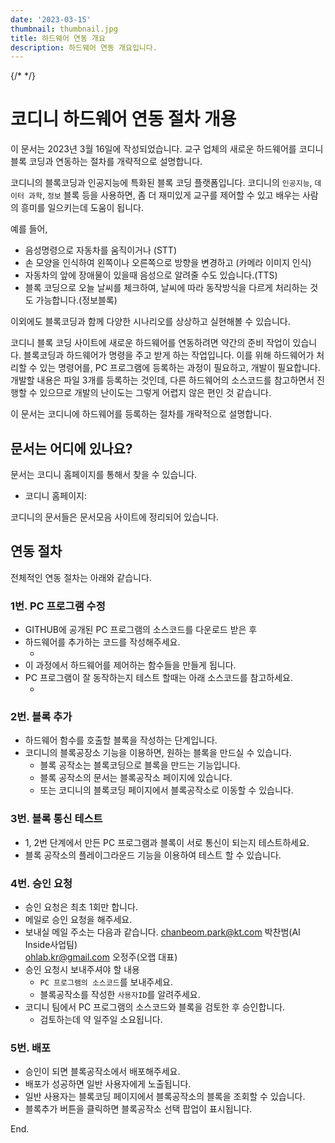```yaml
---
date: '2023-03-15'
thumbnail: thumbnail.jpg
title: 하드웨어 연동 개요
description: 하드웨어 연동 개요입니다.
---
```


{/* <MdxImageView src="/images/hw-pc/install_guide_unzip_folder.png" caption="압축을 해제" transparentBg /> */}

# 코디니 하드웨어 연동 절차 개용

<MdxTextBox>
    <Box sx={{ color: 'secondary.main', fontWeight: 600 }}>이 문서는 2023년 3월 16일에 작성되었습니다.</Box>
    <Typography>교구 업체의 새로운 하드웨어를 코디니 블록 코딩과 연동하는 절차를 개략적으로 설명합니다.</Typography>
</MdxTextBox>

코디니의 블록코딩과 인공지능에 특화된 블록 코딩 플랫폼입니다.
코디니의 `인공지능`, `데이터 과학`, `정보` 블록 등을 사용하면, 좀 더 재미있게 교구를 제어할 수 있고 배우는 사람의 흥미를 일으키는데 도움이 됩니다.

예를 들어,

-   음성명령으로 자동차를 움직이거나 (STT)
-   손 모양을 인식하여 왼쪽이나 오른쪽으로 방향을 변경하고 (카메라 이미지 인식)
-   자동차의 앞에 장애물이 있을때 음성으로 알려줄 수도 있습니다.(TTS)
-   블록 코딩으로 오늘 날씨를 체크하여, 날씨에 따라 동작방식을 다르게 처리하는 것도 가능합니다.(정보블록)

이외에도 블록코딩과 함께 다양한 시나리오를 상상하고 실현해볼 수 있습니다.

코디니 블록 코딩 사이트에 새로운 하드웨어를 연동하려면 약간의 준비 작업이 있습니다. 블록코딩과 하드웨어가 명령을 주고 받게 하는 작업입니다.
이를 위해 하드웨어가 처리할 수 있는 명령어를, PC 프로그램에 등록하는 과정이 필요하고, 개발이 필요합니다.
개발할 내용은 파일 3개를 등록하는 것인데, 다른 하드웨어의 소스코드를 참고하면서 진행할 수 있으므로 개발의 난이도는 그렇게 어렵지 않은 편인 것 같습니다.

이 문서는 코디니에 하드웨어를 등록하는 절차를 개략적으로 설명합니다.

## 문서는 어디에 있나요?

문서는 코디니 홈페이지를 통해서 찾을 수 있습니다.

-   코디니 홈페이지: <MdxLink href="https://aicodiny.com" target="_blank" />

<MdxImageView src="/images/hw-pc/hw_connect1.png" caption="코디니 홈페이지의 문서 메뉴" transparentBg />

코디니의 문서들은 문서모음 사이트에 정리되어 있습니다.

<MdxImageView src="/images/hw-pc/hw_connect2.png" caption="코디니 문서 모음 사이트" transparentBg />

## 연동 절차

전체적인 연동 절차는 아래와 같습니다.

<MdxImageView src="/images/hw-pc/hw_connect3.png" caption="" transparentBg />

### 1번. PC 프로그램 수정

-   GITHUB에 공개된 PC 프로그램의 소스코드를 다운로드 받은 후
-   하드웨어를 추가하는 코드를 작성해주세요.
    -   <MdxLink href="https://github.com/ktaicoder/hw-pc" target="_blank" />
-   이 과정에서 하드웨어를 제어하는 함수들을 만들게 됩니다.
-   PC 프로그램이 잘 동작하는지 테스트 할때는 아래 소스코드를 참고하세요.
    -   <MdxLink href="https://github.com/ktaicoder/hw-client" target="_blank" />

### 2번. 블록 추가

-   하드웨어 함수를 호출할 블록을 작성하는 단계입니다.
-   코디니의 블록공장소 기능을 이용하면, 원하는 블록을 만드실 수 있습니다.
    -   블록 공작소는 블록코딩으로 블록을 만드는 기능입니다.
    -   블록 공작소의 문서는 블록공작소 페이지에 있습니다.
        <MdxLink href="https://aicodiny.com/simul" target="_blank" />
    -   또는 코디니의 블록코딩 페이지에서 블록공작소로 이동할 수 있습니다.
        <MdxImageView
            src="/images/hw-pc/hw_connect4.png"
            caption="블록코딩 페이지에서 블록공작소로 이동하기"
            transparentBg
        />

### 3번. 블록 통신 테스트

-   1, 2번 단계에서 만든 PC 프로그램과 블록이 서로 통신이 되는지 테스트하세요.
-   블록 공작소의 플레이그라운드 기능을 이용하여 테스트 할 수 있습니다.
    <MdxImageView src="/images/hw-pc/hw_connect5.png" caption="" transparentBg />

### 4번. 승인 요청

-   승인 요청은 최초 1회만 합니다.
-   메일로 승인 요청을 해주세요.
-   보내실 메일 주소는 다음과 같습니다.
    <MdxTextBox>
        chanbeom.park@kt.com 박찬범(AI Inside사업팀) <br />
        ohlab.kr@gmail.com 오정주(오랩 대표)
    </MdxTextBox>
-   승인 요청시 보내주셔야 할 내용
    -   `PC 프로그램의 소스코드`를 보내주세요.
    -   블록공작소를 작성한 `사용자ID`를 알려주세요.
-   코디니 팀에서 PC 프로그램의 소스코드와 블록을 검토한 후 승인합니다.
    -   검토하는데 약 일주일 소요됩니다.

### 5번. 배포

-   승인이 되면 블록공작소에서 배포해주세요.
    <MdxImageView src="/images/hw-pc/hw_connect6.png" caption="블록공작소의 배포 화면" transparentBg />
-   배포가 성공하면 일반 사용자에게 노출됩니다.
-   일반 사용자는 블록코딩 페이지에서 블록공작소의 블록을 조회할 수 있습니다.
-   블록추가 버튼을 클릭하면 블록공작소 선택 팝업이 표시됩니다.
    <MdxImageView src="/images/hw-pc/hw_connect7.png" caption="블록공작소에서 만든 블록을 조회 및 선택하기" />
    <MdxImageView
        src="/images/hw-pc/hw_connect8.png"
        caption="사용자는 선택한 블록을 이용해서 블록코딩을 즐길 수 있습니다"
    />

End.
